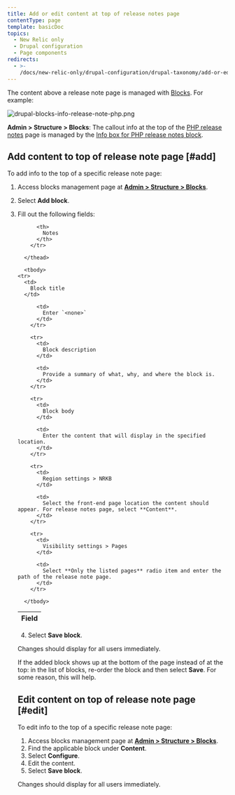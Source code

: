 ```yaml
---
title: Add or edit content at top of release notes page
contentType: page
template: basicDoc
topics:
  - New Relic only
  - Drupal configuration
  - Page components
redirects:
  - >-
    /docs/new-relic-only/drupal-configuration/drupal-taxonomy/add-or-edit-content-top-release-notes-page
---
```


The content above a release note page is managed with [Blocks](/admin/structure/block). For example:

![drupal-blocks-info-release-note-php.png](./images/drupal-blocks-info-release-note-php.png 'drupal-blocks-info-release-note-php.png')

**Admin > Structure > Blocks**: The callout info at the top of the [PHP release notes](/docs/release-notes/agent-release-notes/php-release-notes) page is managed by the [Info box for PHP release notes block](/admin/structure/block/manage/block/146/configure).

## Add content to top of release note page [#add]

To add info to the top of a specific release note page:

1.  Access blocks management page at [**Admin > Structure > Blocks**](/admin/structure/block).
2.  Select **Add block**.
3.  Fill out the following fields:

    <Table>
  <thead>
    <tr>
      <th width={150}>
        Field
      </th>

          <th>
            Notes
          </th>
        </tr>

      </thead>

      <tbody>
    <tr>
      <td>
        Block title
      </td>

          <td>
            Enter `<none>`
          </td>
        </tr>

        <tr>
          <td>
            Block description
          </td>

          <td>
            Provide a summary of what, why, and where the block is.
          </td>
        </tr>

        <tr>
          <td>
            Block body
          </td>

          <td>
            Enter the content that will display in the specified location.
          </td>
        </tr>

        <tr>
          <td>
            Region settings > NRKB
          </td>

          <td>
            Select the front-end page location the content should appear. For release notes page, select **Content**.
          </td>
        </tr>

        <tr>
          <td>
            Visibility settings > Pages
          </td>

          <td>
            Select **Only the listed pages** radio item and enter the path of the release note page.
          </td>
        </tr>

      </tbody>
</Table>

4.  Select **Save block**.

Changes should display for all users immediately.

If the added block shows up at the bottom of the page instead of at the top: in the list of blocks, re-order the block and then select **Save**. For some reason, this will help.

## Edit content on top of release note page [#edit]

To edit info to the top of a specific release note page:

1. Access blocks management page at [**Admin > Structure > Blocks**](/admin/structure/block).
2. Find the applicable block under **Content**.
3. Select **Configure**.
4. Edit the content.
5. Select **Save block**.

Changes should display for all users immediately.
